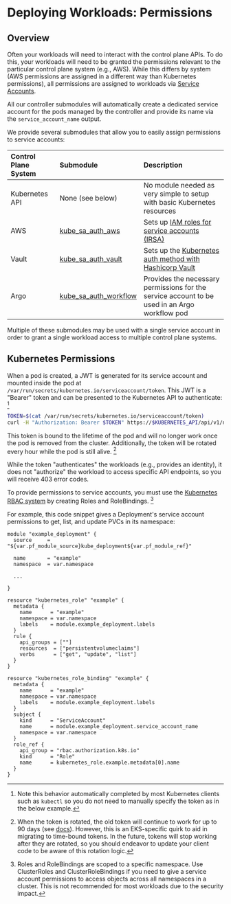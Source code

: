# Deploying Workloads: Permissions

## Overview

Often your workloads will need to interact with the control plane APIs.
To do this, your workloads will need to be granted the permissions relevant to the particular
control plane system (e.g., AWS). While this differs by system (AWS permissions are assigned in a different
way than Kubernetes permissions),
all permissions are assigned to workloads via [Service Accounts](https://kubernetes.io/docs/concepts/security/service-accounts/).

All our controller submodules will automatically create a dedicated service account for the pods managed
by the controller and provide its name via the `service_account_name` output.

We provide several submodules that allow you to easily assign permissions to service accounts:

| Control Plane System | Submodule                                                                                                          | Description                                                                                                                           |
| :------------------- | :----------------------------------------------------------------------------------------------------------------- | :------------------------------------------------------------------------------------------------------------------------------------ |
| Kubernetes API       | None (see below)                                                                                                   | No module needed as very simple to setup with basic Kubernetes resources                                                              |
| AWS                  | [kube\_sa\_auth\_aws](/edge/reference/infrastructure-modules/submodule/kubernetes/kube_sa_auth_aws)           | Sets up [IAM roles for service accounts (IRSA)](https://docs.aws.amazon.com/eks/latest/userguide/iam-roles-for-service-accounts.html) |
| Vault                | [kube\_sa\_auth\_vault](/edge/reference/infrastructure-modules/submodule/kubernetes/kube_sa_auth_vault)       | Sets up the [Kubernetes auth method with Hashicorp Vault](https://developer.hashicorp.com/vault/docs/auth/kubernetes)                 |
| Argo                 | [kube\_sa\_auth\_workflow](/edge/reference/infrastructure-modules/submodule/kubernetes/kube_sa_auth_workflow) | Provides the necessary permissions for the service account to be used in an Argo workflow pod                                         |

Multiple of these submodules may be used with a single service account in order to grant a single workload access
to multiple control plane systems.

## Kubernetes Permissions

When a pod is created, a JWT is generated for its service account and mounted inside the pod
at `/var/run/secrets/kubernetes.io/serviceaccount/token`. This JWT is a "Bearer" token and can be presented to the Kubernetes
API to authenticate: [^1]

```bash
TOKEN=$(cat /var/run/secrets/kubernetes.io/serviceaccount/token)
curl -H "Authorization: Bearer $TOKEN" https://$KUBERNETES_API/api/v1/namespaces/default/pods/ --insecure
```

[^1]: Note this behavior automatically completed by most Kubernetes clients such as `kubectl` so you do not
    need to manually specify the token as in the below example.

This token is bound to the lifetime of the pod and will no longer work once the pod is removed from
the cluster. Additionally, the token will be rotated every hour while the pod is still alive. [^2]

[^2]: When the token is rotated, the old token will continue to work for up to 90 days (see [docs](https://docs.aws.amazon.com/eks/latest/userguide/service-accounts.html)).
    However, this is an EKS-specific quirk to aid in migrating to time-bound tokens. In the future, tokens will
    stop working after they are rotated, so you should endeavor to update your client code to be aware of this rotation
    logic.

While the token "authenticates" the workloads (e.g., provides an identity), it does not "authorize" the
workload to access specific API endpoints, so you will receive 403 error codes.

To provide permissions to service accounts, you must use the [Kubernetes RBAC system](https://kubernetes.io/docs/reference/access-authn-authz/rbac/)
by creating Roles and RoleBindings. [^3]

For example, this code snippet gives a Deployment's service account permissions to get, list, and update PVCs in its namespace:

[^3]: Roles and RoleBindings are scoped to a specific namespace. Use ClusterRoles and ClusterRoleBindings if you
    need to give a service account permissions to access objects across all namespaces in a cluster. This is not
    recommended for most workloads due to the security impact.

```hcl
module "example_deployment" {
  source     = "${var.pf_module_source}kube_deployment${var.pf_module_ref}"

  name       = "example"
  namespace  = var.namespace

  ...

}

resource "kubernetes_role" "example" {
  metadata {
    name      = "example"
    namespace = var.namespace
    labels    = module.example_deployment.labels
  }
  rule {
    api_groups = [""]
    resources  = ["persistentvolumeclaims"]
    verbs      = ["get", "update", "list"]
  }
}

resource "kubernetes_role_binding" "example" {
  metadata {
    name      = "example"
    namespace = var.namespace
    labels    = module.example_deployment.labels
  }
  subject {
    kind      = "ServiceAccount"
    name      = module.example_deployment.service_account_name
    namespace = var.namespace
  }
  role_ref {
    api_group = "rbac.authorization.k8s.io"
    kind      = "Role"
    name      = kubernetes_role.example.metadata[0].name
  }
}
```
